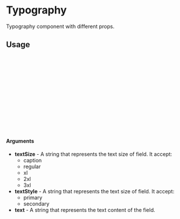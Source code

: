 
<Meta of={TypographyStory} title="Typography" />

# Typography

Typography component with different props.

<Canvas of={TypographyStory.Regular} />

## Usage

```ts
import Typography from '@/components/Typography/Typography';


const Typography = () => {
  return (
    <Typography
    textSize='caption'
    textStyle='secondary'
    text='Lorem Ipsum Dolor sit amet'
    /> 
  );
};

export default Typography;
```
#### Arguments
- **textSize** - A string that represents the text size of field. It accept:
    - caption
    - regular
    - xl
    - 2xl
    - 3xl
- **textStyle** - A string that represents the text size of field. It accept:
    - primary
    - secondary
- **text** - A string that represents the text content of the field.
